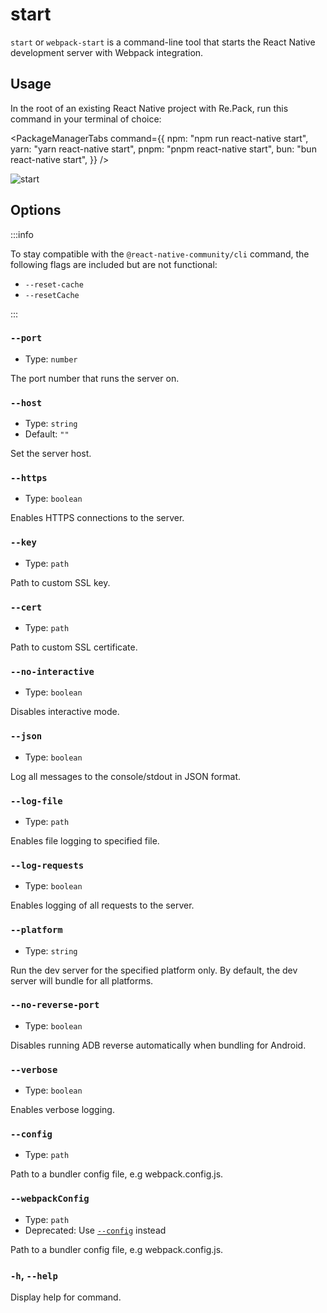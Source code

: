 # start

`start` or `webpack-start` is a command-line tool that starts the React Native development server with Webpack integration.

## Usage

In the root of an existing React Native project with Re.Pack, run this command in your terminal of choice:


<PackageManagerTabs command={{
  npm: "npm run react-native start",
  yarn: "yarn react-native start",
  pnpm: "pnpm react-native start",
  bun: "bun react-native start",
}} />

![start](/img/start.png)

## Options

:::info

To stay compatible with the `@react-native-community/cli` command, the following flags are included but are not functional:

- `--reset-cache`
- `--resetCache`

:::

### `--port`

- Type: `number`

The port number that runs the server on.

### `--host`

- Type: `string`
- Default: `""`

Set the server host.

### `--https`

- Type: `boolean`

Enables HTTPS connections to the server.

### `--key`

- Type: `path`

Path to custom SSL key.

### `--cert`

- Type: `path`

Path to custom SSL certificate.

### `--no-interactive`

- Type: `boolean`

Disables interactive mode.

### `--json`

- Type: `boolean`

Log all messages to the console/stdout in JSON format.

### `--log-file`

- Type: `path`

Enables file logging to specified file.

### `--log-requests`

- Type: `boolean`

Enables logging of all requests to the server.

### `--platform`

- Type: `string`

Run the dev server for the specified platform only. By default, the dev server will bundle for all platforms.

### `--no-reverse-port`

- Type: `boolean`

Disables running ADB reverse automatically when bundling for Android.

### `--verbose`

- Type: `boolean`

Enables verbose logging.

### `--config`

- Type: `path`

Path to a bundler config file, e.g webpack.config.js.

### `--webpackConfig`

- Type: `path`
- Deprecated: Use [`--config`](#--config) instead

Path to a bundler config file, e.g webpack.config.js.

### `-h`, `--help`

Display help for command.